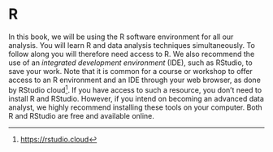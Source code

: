 # R {.unnumbered}

In this book, we will be using the R software environment for all our analysis. You will learn R and data analysis techniques simultaneously. To follow along you will therefore need access to R. We also recommend the use of an *integrated development environment* (IDE), such as RStudio, to save your work. Note that it is common for a course or workshop to offer access to an R environment and an IDE through your web browser, as done by RStudio cloud[^r-basics-0]. If you have access to such a resource, you don't need to install R and RStudio. However, if you intend on becoming an advanced data analyst, we highly recommend installing these tools on your computer. Both R and RStudio are free and available online.

[^r-basics-0]: <https://rstudio.cloud>


